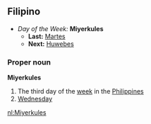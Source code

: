 ==Filipino==
*''Day of the Week:'' '''Miyerkules'''
**'''Last:''' [[Martes]]
**'''Next:''' [[Huwebes]]

===Proper noun===
'''Miyerkules'''
#The third day of the [[week]] in the [[Philippines]]
#[[Wednesday]]

[[nl:Miyerkules]]